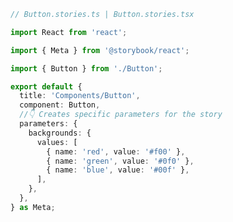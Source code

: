 ```ts
// Button.stories.ts | Button.stories.tsx

import React from 'react';

import { Meta } from '@storybook/react';

import { Button } from './Button';

export default {
  title: 'Components/Button',
  component: Button,
  //👇 Creates specific parameters for the story
  parameters: {
    backgrounds: {
      values: [
        { name: 'red', value: '#f00' },
        { name: 'green', value: '#0f0' },
        { name: 'blue', value: '#00f' },
      ],
    },
  },
} as Meta;
```